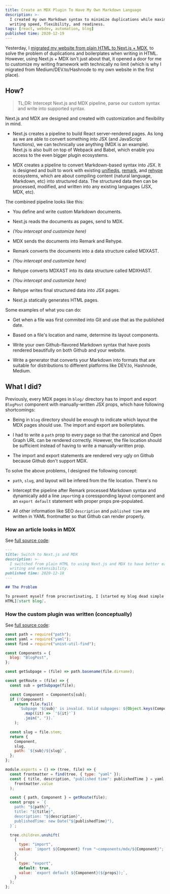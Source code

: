 ```yaml
---
title: Create an MDX Plugin To Have My Own Markdown Language
description: >-
  I created my own Markdown syntax to minimize duplications while maximizing
  writing speed, flexibility, and readiness.
tags: [react, webdev, automation, blog]
published time: 2020-12-19
---
```


Yesterday, I [migrated my website from plain HTML to Next.js +
MDX][html to next mdx], to solve the problem of duplications and boilerplates
when writing in HTML. However, using Next.js + MDX isn't just about that, it
opened a door for me to customize my writing framework with technically no limit
(which is why I migrated from Medium/DEV.to/Hashnode to my own website in the
first place).

## How?

> TL;DR: Intercept Next.js and MDX pipeline, parse our custom syntax and write
> into supported syntax.

Next.js and MDX are designed and created with customization and flexibility in
mind.

- Next.js creates a pipeline to build React server-rendered pages. As long as we
  are able to convert something into JSX (and JavaScript functions), we can
  technically use anything (MDX is an example). Next.js is also built on top of
  Webpack and Babel, which enable you access to the even bigger plugin
  ecosystems.

- MDX creates a pipeline to convert Markdown-based syntax into JSX. It is
  designed and built to work with existing [unifiedjs], [remark], and [rehype]
  ecosystems, which are about compiling content (natural language, Markdown,
  etc) into structured data. The structured data then can be processed,
  modified, and written into any existing languages (JSX, MDX, etc).

The combined pipeline looks like this:

- You define and write custom Markdown documents.

- Next.js reads the documents as pages, send to MDX.

- _(You intercept and customize here)_

- MDX sends the documents into Remark and Rehype.

- Remark converts the documents into a data structure called MDXAST.

- _(You intercept and customize here)_

- Rehype converts MDXAST into its data structure called MDXHAST.

- _(You intercept and customize here)_

- Rehype writes final structured data into JSX pages.

- Next.js statically generates HTML pages.

Some examples of what you can do:

- Get when a file was first commited into Git and use that as the published
  date.

- Based on a file's location and name, determine its layout components.

- Write your own Github-flavored Markdown syntax that have posts rendered
  beautifully on both Github and your website.

- Write a generator that converts your Markdown into formats that are suitable
  for distributions to different platforms like DEV.to, Hashnode, Medium.

## What I did?

Previously, every MDX pages in `blog/` directory has to import and export
`BlogPost` component with manually-written JSX props, which have following
shortcomings:

- Being in `blog` directory should be enough to indicate which layout the MDX
  pages should use. The import and export are boilerplates.

- I had to write a `path` prop to every page so that the canonical and Open
  Graph URL can be rendered correctly. However, the file location should be
  sufficient instead of having to write a manually-written prop.

- The import and export statements are rendered very ugly on Github because
  Github don't support MDX.

To solve the above problems, I designed the following concept:

- `path`, `slug`, and layout will be infered from the file location. There's no

- Intercept the pipeline after Remark processed Markdown syntax and dynamically
  add a line `import`ing a coressponding layout component and an
  `export default` statement with proper props pre-populated.

- All other information like SEO `description` and `published time` are written
  in YAML frontmatter so that Github can render properly.

### How an article looks in MDX

See [full source code][switch to next source]:

```md
---
title: Switch to Next.js and MDX
description: >-
  I switched from plain HTML to using Next.js and MDX to have better ease of
  writing and extensibility.
published time: 2020-12-18
---

## The Problem

To prevent myself from procrastinating, I [started my blog dead simple in plain
HTML][start blog].
```

### How the custom plugin was written (conceptually)

See [full source code][plugin source]:

```js
const path = require("path");
const yaml = require("yaml");
const find = require("unist-util-find");

const Components = {
  blog: "BlogPost",
};

const getSubpage = (file) => path.basename(file.dirname);

const getRoute = (file) => {
  const sub = getSubpage(file);

  const Component = Components[sub];
  if (!Component)
    return file.fail(
      `Subpage '${sub}' is invalid. Valid subpages: ${Object.keys(Components)
        .map((it) => `'${it}'`)
        .join(", ")}.`
    );

  const slug = file.stem;
  return {
    Component,
    slug,
    path: `${sub}/${slug}`,
  };
};

module.exports = () => (tree, file) => {
  const frontmatter = find(tree, { type: "yaml" });
  const { title, description, "published time": publishedTime } = yaml.parse(
    frontmatter.value
  );

  const { path, Component } = getRoute(file);
  const props = `{
    path: "${path}",
    title: "${title}",
    description: "${description}",
    publishedTime: new Date("${publishedTime}"),
  }`;

  tree.children.unshift(
    {
      type: "import",
      value: `import ${Component} from "~components/mdx/${Component}";`,
    },
    {
      type: "export",
      default: true,
      value: `export default ${Component}(${props});`,
    }
  );
};
```

<!-- Links -->

[unifiedjs]: https://unifiedjs.com
[remark]: https://remark.js.org
[rehype]: https://github.com/rehypejs/rehype
[html to next mdx]: /blog/switch-to-next-js-and-mdx
[switch to next source]:
  https://github.com/phuctm97/phuctm97.com/blob/00b083ef8e8f252c60f61aa1fd4bf0aeefe15027/pages/blog/switch-to-next-js-and-mdx.mdx
[plugin source]:
  https://github.com/phuctm97/phuctm97.com/blob/00b083ef8e8f252c60f61aa1fd4bf0aeefe15027/scripts/remark-page.js
